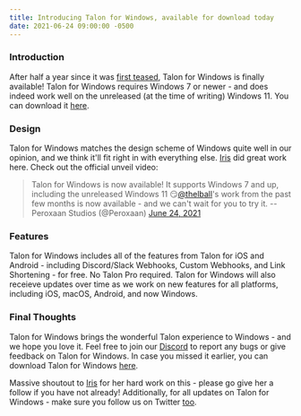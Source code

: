```yaml
---
title: Introducing Talon for Windows, available for download today
date: 2021-06-24 09:00:00 -0500
---
```


<Float src="/apps/Talon.png" alt="Talon app icon" />

### Introduction

After half a year since it was [first teased](https://twitter.com/peroxaan/status/1339993942469832705), Talon for Windows is finally available! Talon for Windows requires Windows 7 or newer - and does indeed work well on the unreleased (at the time of writing) Windows 11. You can download it [here](https://downloads.peroxaan.com/TalonWin/TalonSetup.exe).

### Design

Talon for Windows matches the design scheme of Windows quite well in our opinion, and we think it'll fit right in with everything else. [Iris](https://twitter.com/TheLBall) did great work here. Check out the official unveil video:

> Talon for Windows is now available! It supports Windows 7 and up, including the unreleased Windows 11 😏[@thelball](https://twitter.com/thelball)'s work from the past few months is now available - and we can't wait for you to try it. -- Peroxaan Studios (@Peroxaan) [June 24, 2021](https://twitter.com/Peroxaan/status/1408047393304727553)

### Features

Talon for Windows includes all of the features from Talon for iOS and Android - including Discord/Slack Webhooks, Custom Webhooks, and Link Shortening - for free. No Talon Pro required. Talon for Windows will also receieve updates over time as we work on new features for all platforms, including iOS, macOS, Android, and now Windows.

### Final Thoughts

Talon for Windows brings the wonderful Talon experience to Windows - and we hope you love it. Feel free to join our [Discord](https://discord.gg/MWPqmZG) to report any bugs or give feedback on Talon for Windows. In case you missed it earlier, you can download Talon for Windows [here](https://downloads.peroxaan.com/TalonWin/TalonSetup.exe).

Massive shoutout to [Iris](https://twitter.com/thelball) for her hard work on this - please go give her a follow if you have not already! Additionally, for all updates on Talon for Windows - make sure you follow us on Twitter [too](https://twitter.com/peroxaan).
